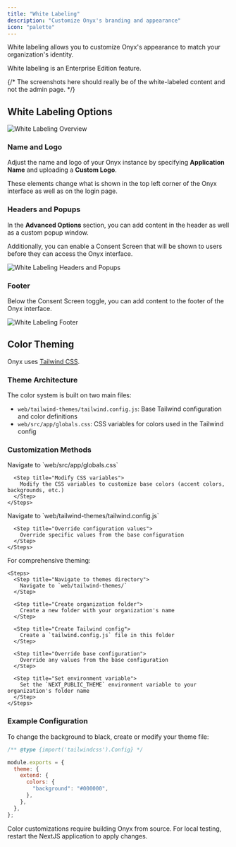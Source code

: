 ```yaml
---
title: "White Labeling"
description: "Customize Onyx's branding and appearance"
icon: "palette"
---
```


White labeling allows you to customize Onyx's appearance to match your organization's identity.

<Note>
  White labeling is an Enterprise Edition feature.
</Note>

{/* The screenshots here should really be of the white-labeled content and not the admin page. */}

## White Labeling Options

<img className="rounded-image" src="/assets/admin/advanced_configs/whitelabeling_overview.png" alt="White Labeling Overview" />

### Name and Logo

Adjust the name and logo of your Onyx instance by specifying **Application Name** and uploading a **Custom Logo**.

These elements change what is shown in the top left corner of the Onyx interface as well as on the login page.

### Headers and Popups

In the **Advanced Options** section, you can add content in the header as well as a custom popup window.

Additionally, you can enable a Consent Screen that will be shown to users before they can access the Onyx interface.

<img className="rounded-image" src="/assets/admin/advanced_configs/whitelabeling_advanced.png" alt="White Labeling Headers and Popups" />

### Footer

Below the Consent Screen toggle, you can add content to the footer of the Onyx interface.

<img className="rounded-image" src="/assets/admin/advanced_configs/whitelabeling_footer.png" alt="White Labeling Footer" />

## Color Theming

Onyx uses [Tailwind CSS](https://tailwindcss.com/).

### Theme Architecture

The color system is built on two main files:

- `web/tailwind-themes/tailwind.config.js`: Base Tailwind configuration and color definitions
- `web/src/app/globals.css`: CSS variables for colors used in the Tailwind config

### Customization Methods

<AccordionGroup>
  <Accordion title="Method 1: Direct CSS Variable Modification">
    <Steps>
      <Step title="Navigate to globals.css">
        Navigate to `web/src/app/globals.css`
      </Step>

      <Step title="Modify CSS variables">
        Modify the CSS variables to customize base colors (accent colors, backgrounds, etc.)
      </Step>
    </Steps>
  </Accordion>

  <Accordion title="Method 2: Tailwind Config Override">
    <Steps>
      <Step title="Navigate to Tailwind config">
        Navigate to `web/tailwind-themes/tailwind.config.js`
      </Step>

      <Step title="Override configuration values">
        Override specific values from the base configuration
      </Step>
    </Steps>
  </Accordion>

  <Accordion title="Method 3: Organization-Specific Theme (Recommended)">
    For comprehensive theming:

    <Steps>
      <Step title="Navigate to themes directory">
        Navigate to `web/tailwind-themes/`
      </Step>

      <Step title="Create organization folder">
        Create a new folder with your organization's name
      </Step>

      <Step title="Create Tailwind config">
        Create a `tailwind.config.js` file in this folder
      </Step>

      <Step title="Override base configuration">
        Override any values from the base configuration
      </Step>

      <Step title="Set environment variable">
        Set the `NEXT_PUBLIC_THEME` environment variable to your organization's folder name
      </Step>
    </Steps>
  </Accordion>
</AccordionGroup>

### Example Configuration

To change the background to black, create or modify your theme file:

```javascript
/** @type {import('tailwindcss').Config} */

module.exports = {
  theme: {
    extend: {
      colors: {
        "background": "#000000",
      },
    },
  },
};
```

<Warning>
  Color customizations require building Onyx from source. For local testing,
  restart the NextJS application to apply changes.
</Warning>
